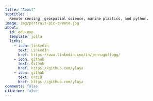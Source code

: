 ```yaml
---
title: "About"
subtitle: |
  Remote sensing, geospatial science, marine plastics, and python.
image: img/portrait-pic-twente.jpg
about:
  id: edu-exp
  template: jolla
  links:
    - icon: linkedin
      text: LinkedIn
      href: https://www.linkedin.com/in/jennaguffogg/
    - icon: github
      text: Github
      href: https://github.com/ylaya
    - icon: github
      text: OrcID
      href: https://github.com/ylaya
comments: false
citation: false
---
```

